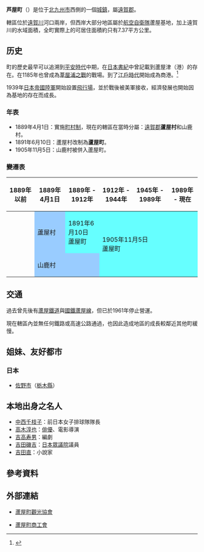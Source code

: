 {{日本町村
| 自治體名=蘆屋
| 町村=町
| 圖像=[[File:JNR_D6061.jpg|240px]]
| 圖像說明=[[高濱町兒童公園|高濱町兒童公園]]的[[日本國鐵D60型蒸汽機車|日本國鐵D60型蒸汽機車]]
| 町村章=[[File:Emblem_of_Ashiya.gif|100px]]
| 日文原名=芦屋町
| 平假名=あしやまち
| 羅馬字拼音=Ashiya-machi
| 都道府縣=福岡縣
| 支廳=
| 郡=遠賀郡
| 編號=40381-4
| 面積=11.42
| 邊界未定=
| 人口=15,813
| 統計時間=2009年12月31日
| 自治體=[[北九州市|北九州市]]（[[若松区|若松区]]）、[[岡垣町|岡垣町]]、[[遠賀町|遠賀町]]、[[水卷町|水卷町]]
| 樹={{Tsl|ja|クロマツ|黑松 (植物)|黑松}}
| 花=[[文殊蘭|文殊蘭]]
| 鳥=
| 其他象徵物=
| 其他象徵=
| 議員數=13
| 郵遞區號=807-0198
| 所在地=遠賀郡芦屋町幸町2番20号
| 電話號碼=93-223-0881
| 外部連結=http://www.town.ashiya.fukuoka.jp/
| 經度=
| 緯度=
| 地圖=[[File:Ashiya_in_Fukuoka_Prefecture.png|250px]]
| 註記=人口：[http://www.town.ashiya.fukuoka.jp/hp/menu000000200/hpg000000136.htm 蘆屋町官方網頁]
}}
'''芦屋町'''（{{jpn|j=芦屋町|hg=あしやまち|rm=Ashiya machi|f=y}}）是位于[[北九州市|北九州市]]西側的一個[[城鎮|城鎮]]，屬[[遠賀郡|遠賀郡]]。

轄區位於[[遠賀川|遠賀川]]河口兩岸，但西岸大部分地區屬於[[航空自衛隊|航空自衛隊]]蘆屋基地，加上遠賀川的水域面積，全町實際上的可居住面積約只有7.37平方公里。

==历史==
町的歷史最早可以追溯到[[平安時代|平安時代]]中期，在[[日本書紀|日本書紀]]中曾記載到蘆屋津（港）的存在。在1185年也曾成為[[葦屋浦之戰|葦屋浦之戰]]的戰場。到了[[江戶時代|江戶時代]]開始成為商港。<ref name="history">{{cite web | language = ja | publisher = 蘆屋町公所 | title = 沿革 | url = http://www.town.ashiya.fukuoka.jp/hp/menu000000200/hpg000000135.htm | author =  | date = 2005-02-06 | accessdate = 2010-02-16 | deadurl = yes | archiveurl = https://web.archive.org/web/20100317221132/http://www.town.ashiya.fukuoka.jp/hp/menu000000200/hpg000000135.htm | archivedate = 2010-03-17 }}</ref>

1939年[[日本帝國陸軍|日本帝國陸軍]]開始設置[[飛行場|飛行場]]，並於戰後被美軍接收，經濟發展也開始因為基地的存在而成長。

===年表===
* 1889年4月1日：實施[[町村制|町村制]]，現在的轄區在當時分屬：[[遠賀郡|遠賀郡]]'''蘆屋村'''和山鹿村。
* 1891年6月10日：蘆屋村改制為'''蘆屋町'''。
* 1905年11月5日：山鹿村被併入蘆屋町。

===變遷表===
{| class="wikitable" style="font-size:x-small"
! 1889年以前
! 1889年4月1日
! colspan="2" | 1889年 - 1912年
! 1912年 - 1944年
! 1945年 - 1989年
! 1989年 - 現在
! 現在
|-
|
| style="background-color:#9cf;" | 蘆屋村
| style="background-color:#6ff;" | 1891年6月10日<br />蘆屋町
| rowspan="2" colspan=5 style="background-color:#6ff;" | 1905年11月5日<br />蘆屋町
|-
|
| colspan=2 style="background-color:#9cf;" | 山鹿村
|}

==交通==
過去曾先後有[[蘆屋鐵道|蘆屋鐵道]]與[[國鐵|國鐵]][[蘆屋線|蘆屋線]]，但已於1961年停止營運。

現在轄區內並無任何鐵路或高速公路通過，也因此造成地區的成長較鄰近其他町緩慢。

==姐妹、友好都市==
===日本===
* [[佐野市|佐野市]]（[[栃木縣|栃木縣]]）

== 本地出身之名人 ==
*[[中西千枝子|中西千枝子]]：前日本女子排球隊隊長
*[[高木淳也|高木淳也]]：[[俳優|俳優]]、電影導演
*[[吉高寿男|吉高寿男]]：編劇
*[[吉田磯吉|吉田磯吉]]：[[日本眾議院|日本眾議院]]議員
*[[吉田直|吉田直]]：小說家

== 參考資料 ==
{{reflist}}

==外部連結==
{{commonscat|Ashiya, Fukuoka}}
* {{Ja}} [http://www.ashikan.jp/ 蘆屋町觀光協會] {{Wayback|url=http://www.ashikan.jp/ |date=20210512172012 }}
* {{Ja}} [http://www.ashiyashoko.com/ 蘆屋町商工會] {{Wayback|url=http://www.ashiyashoko.com/ |date=20210512164006 }}

{{福岡縣}}{{Authority control}}